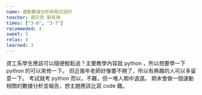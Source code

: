 ```yaml
---
name: 運動數據分析與程式設計
teacher: 蔣宗哲 劉有德
times: ["3-6", "3-7"]
recommeded: 4
sweet: 5
relax: 4
learned: 3
---
```

資工系學生應該可以隨便輕鬆過？主要教學內容就 python ，所以想要學一下 python 的可以來修一下。
但近幾年老師好像要不開了，所以有興趣的人可以多留意一下。
考試就考 python 而以，不難，但一堆人期中退選。
期末會做一個運動相關的數據分析並報告，想主題應該比寫 code 難。